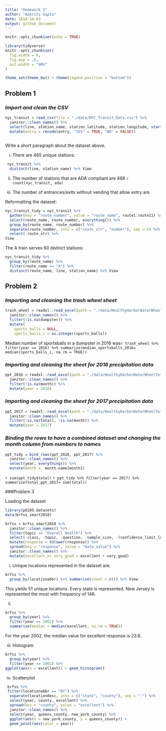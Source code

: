 ```yaml
---
title: "Homework 2"
author: "Aakriti Gupta"
date: 2018-10-03
output: github_document
---
```


```r
knitr::opts_chunk$set(echo = TRUE)
```

```r
library(tidyverse)
knitr::opts_chunk$set(
  fig.width = 6,
  fig.asp = .6,
  out.width = "90%"
)

theme_set(theme_bw() + theme(legend.position = "bottom"))
```

## **Problem 1**
### *Import and clean the CSV*
 
```r
nyc_transit = read_csv(file = "./data/NYC_Transit_Data.csv") %>% 
  janitor::clean_names() %>% 
  select(line, station_name, station_latitude, station_longitude, starts_with("route"), entry, vending, entrance_type, ada) %>% 
  mutate(entry = recode(entry, "YES" = TRUE, "NO" = FALSE)) 
  
```

Write a short paragraph about the dataset above.

(i) There are 465 unique stations:

```r
 nyc_transit %>% 
  distinct(line, station_name) %>% View 
```

(ii) The number of stations that are ADA compliant are 468 `r count(nyc_transit, ada)`
 
 
(iii) The number of entrances/exits without vending that allow entry are 

Reformatting the dataset:

```r
nyc_transit_tidy = nyc_transit %>%
  gather(key = "route_number", value = "route_name", route1:route11) %>%
  select(route_name, route_number, everything()) %>% 
  group_by(route_name, route_number) %>%
  separate(route_number, into = c("route_str", "number"), sep = 5) %>% 
  select(-route_str) %>% 
View
```


The A train serves 60 distinct stations:

```r
nyc_transit_tidy %>%
  group_by(route_name) %>%
  filter(route_name == "A") %>% 
  distinct(route_name, line, station_name) %>% View
```



 
## **Problem 2**
### *Importing and cleaning the trash wheel sheet*

```r
trash_wheel = readxl::read_excel(path = "./data/HealthyHarborWaterWheelTotals2018-7-28.xlsx", sheet = 1, range = "A2:N258") %>% 
  janitor::clean_names() %>% 
  filter(!is.na(dumpster)) %>% 
  mutate(
    sports_balls = NULL, 
    sports_balls_i = as.integer(sports_balls))
```

Median number of sportsballs in a dumpster in 2016 was`r trash_wheel %>% filter(year == 2016) %>% summarize(median_sportsballs_2016= median(sports_balls_i, na.rm = TRUE))`

### *Importing and cleaning the sheet for 2016 precipitation data*
```r
ppt_2016 = readxl::read_excel(path = "./data/HealthyHarborWaterWheelTotals2017-9-26.xlsx", sheet = 4, skip = 1) %>% 
  janitor::clean_names() %>% 
  filter(!is.na(month)) %>% 
  mutate(year = 2016)
```
 
### *Importing and cleaning the sheet for 2017 precipitation data*
```r
ppt_2017 = readxl::read_excel(path = "./data/HealthyHarborWaterWheelTotals2017-9-26.xlsx", sheet = 3, skip = 1) %>% 
  janitor::clean_names() %>% 
  filter(!is.na(total), !is.na(month)) %>% 
  mutate(year = 2017)
```

### *Binding the rows to have a combined dataset and changing the month column from numbers to names*

```r
ppt_tidy = bind_rows(ppt_2016, ppt_2017) %>%
  janitor::clean_names() %>%
  select(year, everything()) %>% 
  mutate(month =  month.name[month])
```


 `r sum(ppt_tidy$total)`
 `r ppt_tidy %>% filter(year == 2017) %>% summarize(total_ppt_2017= sum(total))`
 
###Problem 3

Loading the dataset

```r
library(p8105.datasets)
data(brfss_smart2010)
```

```r
brfss = brfss_smart2010 %>% 
  janitor::clean_names() %>% 
  filter(topic == "Overall Health") %>% 
  select(-class, -topic, -question, -sample_size, -(confidence_limit_low:geo_location)) %>%
  mutate(response = tolower(response)) %>% 
  spread(key = "response", value = "data_value") %>% 
  janitor::clean_names() %>% 
  mutate(excellent_or_very_good = excellent + very_good)
``` 

 
 (i) Unique locations represented in the dataset are:

```r
brfss %>% 
  group_by(locationabbr) %>% summarise(count = n()) %>% View
```
 
 This yields 51 unique locations. Every state is represented. New Jersey is represented the most with frequency of 146.
 
 (ii)
 
```r
brfss %>% 
  group_by(year) %>% 
  filter(year == 2002) %>% 
  summarize(median = median(excellent, na.rm = TRUE))
```
 For the year 2002, the median value for excellent response is 23.6.
 
 (iii) Histogram
 
```r
brfss %>% 
  group_by(year) %>% 
  filter(year == 2002) %>% 
ggplot(aes(x = excellent)) + geom_histogram()
```
 
 (iv) Scatterplot
```r
 brfss %>% 
 filter(locationabbr == "NY") %>% 
  separate(locationdesc, into = c("state", "county"), sep = "-") %>%
  select(year, county, excellent) %>%
  spread(key = "county", value = "excellent") %>%
  janitor::clean_names() %>%
  select(year, queens_county, new_york_county) %>%
  ggplot(aes(x = new_york_county, y = queens_county)) + 
  geom_point(aes(color = year))
```
 

 
 
